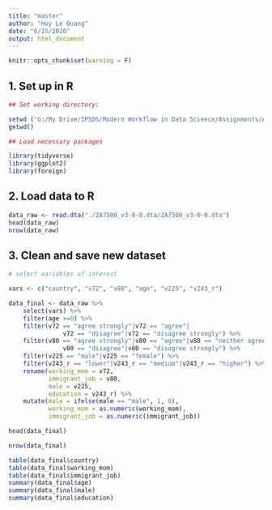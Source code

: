```yaml
---
title: "master"
author: "Huy Le Quang"
date: "6/15/2020"
output: html_document
---
```


```r
knitr::opts_chunk$set(warning = F)
```

## 1. Set up in R

```r

## Set working directory:

setwd ("G:/My Drive/IPSDS/Modern Workflow in Data Science/Assignments/Assignment-2/")
getwd()

## Load necessary packages

library(tidyverse)
library(ggplot2)
library(foreign)

```

## 2. Load data to R

```r

data_raw <- read.dta("./ZA7500_v3-0-0.dta/ZA7500_v3-0-0.dta")
head(data_raw)
nrow(data_raw)


```

## 3. Clean and save new dataset

```r

# select variables of interest

vars <- c("country", "v72", "v80", "age", "v225", "v243_r")

data_final <- data_raw %>% 
    select(vars) %>% 
    filter(age >=0) %>% 
    filter(v72 == "agree strongly"|v72 == "agree"|
               v72 == "disagree"|v72 == "disagree strongly") %>% 
    filter(v80 == "agree strongly"|v80 == "agree"|v80 == "neither agree nor disagree"|
               v80 == "disagree"|v80 == "disagree strongly") %>% 
    filter(v225 == "male"|v225 == "female") %>% 
    filter(v243_r == "lower"|v243_r == "medium"|v243_r == "higher") %>% 
    rename(working_mom = v72,
           immigrant_job = v80,
           male = v225,
           education = v243_r) %>% 
    mutate(male = ifelse(male == "male", 1, 0),
           working_mom = as.numeric(working_mom),
           immigrant_job = as.numeric(immigrant_job))

head(data_final)

nrow(data_final)

table(data_final$country)
table(data_final$working_mom)
table(data_final$immigrant_job)
summary(data_final$age)
summary(data_final$male)
summary(data_final$education)

```

